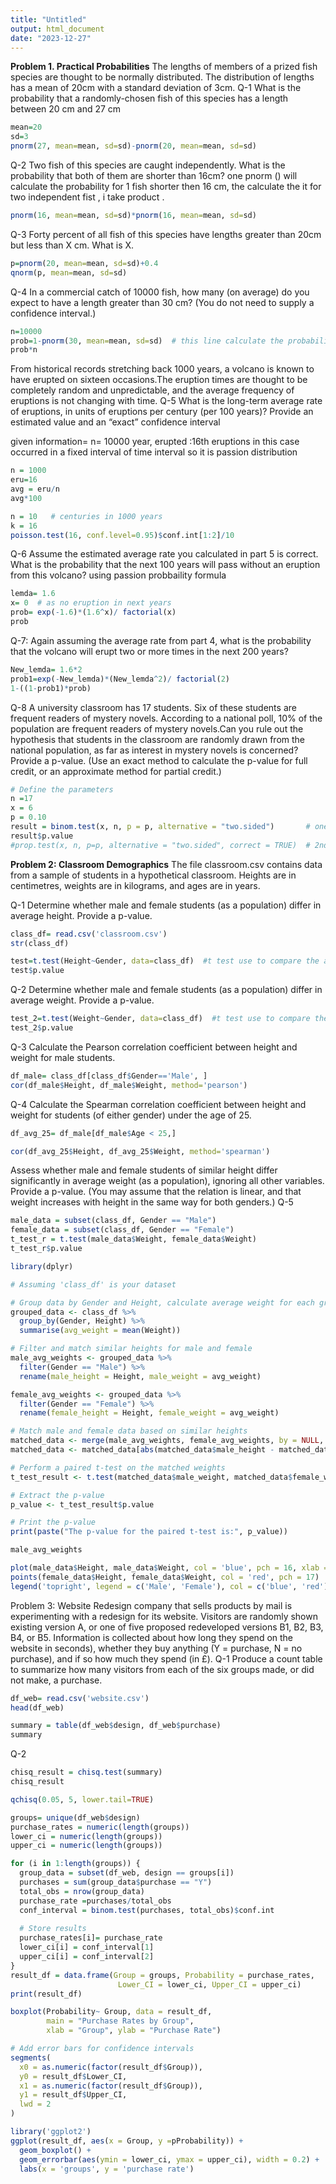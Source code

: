 ---
title: "Untitled"
output: html_document
date: "2023-12-27"
---
**Problem 1. Practical Probabilities**
The lengths of members of a prized fish species are thought to be normally distributed. The distribution of lengths has a mean of 20cm with a standard deviation of 3cm.
Q-1
What is the probability that a randomly-chosen fish of this species has a length between 20 cm and 27
cm
```{r }
mean=20
sd=3
pnorm(27, mean=mean, sd=sd)-pnorm(20, mean=mean, sd=sd)
```
Q-2 Two fish of this species are caught independently. What is the probability that both of them are shorter than 16cm?
one pnorm () will calculate the probability for 1 fish shorter then 16 cm, the calculate the it for two independent fist , i take product .
```{r }
pnorm(16, mean=mean, sd=sd)*pnorm(16, mean=mean, sd=sd)
```
Q-3 
Forty percent of all fish of this species have lengths greater than 20cm but less than X cm. What is X.

```{r }
p=pnorm(20, mean=mean, sd=sd)+0.4
qnorm(p, mean=mean, sd=sd)
```   
Q-4 In a commercial catch of 10000 fish, how many (on average) do you expect to have a length greater than 30 cm? (You do not need to supply a confidence interval.)
```{r }
n=10000
prob=1-pnorm(30, mean=mean, sd=sd)  # this line calculate the probability of having fish greater then 30
prob*n
```     
From historical records stretching back 1000 years, a volcano is known to have erupted on sixteen occasions.The eruption times are thought to be completely random and unpredictable, and the average frequency of eruptions is not changing with time.
Q-5 What is the long-term average rate of eruptions, in units of eruptions per century (per 100 years)?
Provide an estimated value and an “exact” confidence interval

given information=   n= 10000 year,   erupted :16th 
eruptions in this case occurred in a fixed interval of time interval so it is passion distribution 
```{r }
n = 1000
eru=16
avg = eru/n
avg*100
``` 

```{r }
n = 10   # centuries in 1000 years
k = 16
poisson.test(16, conf.level=0.95)$conf.int[1:2]/10

```
Q-6
Assume the estimated average rate you calculated in part 5 is correct. What is the probability that the next 100 years will pass without an eruption from this volcano? 
using passion probbaility formula

```{r} 
lemda= 1.6
x= 0  # as no eruption in next years
prob= exp(-1.6)*(1.6^x)/ factorial(x)
prob
```

Q-7: Again assuming the average rate from part 4, what is the probability that the volcano will erupt two or more times in the next 200 years?

```{r }
New_lemda= 1.6*2
prob1=exp(-New_lemda)*(New_lemda^2)/ factorial(2)
1-((1-prob1)*prob)

```
Q-8
A university classroom has 17 students. Six of these students are frequent readers of mystery novels. According to a national poll, 10% of the population are frequent readers of mystery novels.Can you rule out the hypothesis that students in the classroom are randomly drawn from the national population, as far as interest in mystery novels is concerned? Provide a p-value. (Use an exact method to calculate the p-value for full credit, or an approximate method for partial credit.)
```{r }
# Define the parameters
n =17  
x = 6
p = 0.10
result = binom.test(x, n, p = p, alternative = "two.sided")       # one method proportion test
result$p.value
#prop.test(x, n, p=p, alternative = "two.sided", correct = TRUE)  # 2nd  method proportion test
```
**Problem 2: Classroom Demographics**
The file classroom.csv contains data from a sample of students in a hypothetical classroom. Heights are in centimetres, weights are in kilograms, and ages are in years.

Q-1 Determine whether male and female students (as a population) differ in average height. Provide a
p-value.
```{r }
class_df= read.csv('classroom.csv')
str(class_df)

```
```{r }
test=t.test(Height~Gender, data=class_df)  #t test use to compare the avg btw two groups.
test$p.value
```
Q-2
Determine whether male and female students (as a population) differ in average weight. Provide a
p-value. 
```{r }
test_2=t.test(Weight~Gender, data=class_df)  #t test use to compare the avg btw two groups.
test_2$p.value

```
Q-3
Calculate the Pearson correlation coefficient between height and weight for male students.
```{r}
df_male= class_df[class_df$Gender=='Male', ]
cor(df_male$Height, df_male$Weight, method='pearson')

```
Q-4 Calculate the Spearman correlation coefficient between height and weight for students (of either gender) under the age of 25.
```{r }
df_avg_25= df_male[df_male$Age < 25,]

cor(df_avg_25$Height, df_avg_25$Weight, method='spearman')

```
Assess whether male and female students of similar height differ significantly in average weight (as a population), ignoring all other variables. Provide a p-value. (You may assume that the relation is linear, and that weight increases with height in the same way for both genders.) 
Q-5
```{r }
male_data = subset(class_df, Gender == "Male")
female_data = subset(class_df, Gender == "Female")
t_test_r = t.test(male_data$Weight, female_data$Weight)
t_test_r$p.value

```
```{r}
library(dplyr)

# Assuming 'class_df' is your dataset

# Group data by Gender and Height, calculate average weight for each group
grouped_data <- class_df %>%
  group_by(Gender, Height) %>%
  summarise(avg_weight = mean(Weight))

# Filter and match similar heights for male and female
male_avg_weights <- grouped_data %>%
  filter(Gender == "Male") %>%
  rename(male_height = Height, male_weight = avg_weight)

female_avg_weights <- grouped_data %>%
  filter(Gender == "Female") %>%
  rename(female_height = Height, female_weight = avg_weight)

# Match male and female data based on similar heights
matched_data <- merge(male_avg_weights, female_avg_weights, by = NULL, allow.cartesian = TRUE)
matched_data <- matched_data[abs(matched_data$male_height - matched_data$female_height) < 5, ] # Adjust the threshold for "similar" heights

# Perform a paired t-test on the matched weights
t_test_result <- t.test(matched_data$male_weight, matched_data$female_weight, paired = TRUE)

# Extract the p-value
p_value <- t_test_result$p.value

# Print the p-value
print(paste("The p-value for the paired t-test is:", p_value))

```
```{r}
male_avg_weights
```

```{r }
plot(male_data$Height, male_data$Weight, col = 'blue', pch = 16, xlab = 'Height', ylab = 'Weight')
points(female_data$Height, female_data$Weight, col = 'red', pch = 17)
legend('topright', legend = c('Male', 'Female'), col = c('blue', 'red'), pch = c(16, 17))

```
Problem 3: Website Redesign
company that sells products by mail is experimenting with a redesign for its website. Visitors are randomly shown existing version A, or one of five proposed redeveloped versions B1, B2, B3, B4, or B5. Information is
collected about how long they spend on the website in seconds), whether they buy anything (Y = purchase,
N = no purchase), and if so how much they spend (in £).
Q-1  Produce a count table to summarize how many visitors from each of the six groups made, or did not
make, a purchase.

```{r }
df_web= read.csv('website.csv')
head(df_web)
```

```{r}
summary = table(df_web$design, df_web$purchase)
summary 

```
Q-2

```{r }
chisq_result = chisq.test(summary)
chisq_result
```

```{r }
qchisq(0.05, 5, lower.tail=TRUE)

```
```{r }
groups= unique(df_web$design)  
purchase_rates = numeric(length(groups))
lower_ci = numeric(length(groups))
upper_ci = numeric(length(groups))

for (i in 1:length(groups)) {
  group_data = subset(df_web, design == groups[i])
  purchases = sum(group_data$purchase == "Y")
  total_obs = nrow(group_data)
  purchase_rate =purchases/total_obs
  conf_interval = binom.test(purchases, total_obs)$conf.int
  
  # Store results
  purchase_rates[i]= purchase_rate
  lower_ci[i] = conf_interval[1]
  upper_ci[i] = conf_interval[2]
}
result_df = data.frame(Group = groups, Probability = purchase_rates,
                        Lower_CI = lower_ci, Upper_CI = upper_ci)
print(result_df)
```
```{r } 
boxplot(Probability~ Group, data = result_df, 
        main = "Purchase Rates by Group",
        xlab = "Group", ylab = "Purchase Rate")

# Add error bars for confidence intervals
segments(
  x0 = as.numeric(factor(result_df$Group)),
  y0 = result_df$Lower_CI,
  x1 = as.numeric(factor(result_df$Group)),
  y1 = result_df$Upper_CI,
  lwd = 2
)
```

```{r }
library('ggplot2')
ggplot(result_df, aes(x = Group, y =pProbability)) +
  geom_boxplot() +
  geom_errorbar(aes(ymin = lower_ci, ymax = upper_ci), width = 0.2) +
  labs(x = 'groups', y = 'purchase rate') 
```
